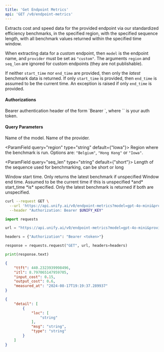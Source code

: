 ```yaml
---
title: 'Get Endpoint Metrics'
api: 'GET /v0/endpoint-metrics'
---
```

Extracts cost and speed data for the provided endpoint via our standardized
efficiency benchmarks, in the specified region, with the specified sequence length,
with all benchmark values returned within the specified time window.

When extracting data for a *custom* endpoint, then `model` is the endpoint name, and
`provider` must be set as `"custom"`. The arguments `region` and `seq_len` are
ignored for custom endpoints (they are not publishable).

If neither `start_time` nor `end_time` are provided, then only the *latest*
benchmark data is returned. If only `start_time` is provided, then `end_time` is
assumed to be the current time. An exception is raised if only `end_time` is
provided.

#### Authorizations

<ParamField header="Authorization" type="string" required="true">
  Bearer authentication header of the form `Bearer <token>`, where `<token>` is your auth token.
</ParamField>

#### Query Parameters

<ParamField query="model" type="string" >
Name of the model.
</ParamField>

<ParamField query="provider" type="string" >
Name of the provider.
</ParamField>

<ParamField query="region" type="string"  default={"Iowa"}>
Region where the benchmark is run.
        Options are: `"Belgium"`, `"Hong Kong"` or `"Iowa"`.
</ParamField>

<ParamField query="seq_len" type="string"  default={"short"}>
Length of the sequence used for benchmarking, can be short or long
</ParamField>

<ParamField query="start_time" type="string" >
Window start time. Only returns the latest benchmark if unspecified
</ParamField>

<ParamField query="end_time" type="string" >
Window end time. Assumed to be the current time if this is unspecified *and* start_time *is* specified. Only the latest benchmark is returned if both are unspecified.
</ParamField>

<RequestExample>

```bash cURL
curl --request GET \
  --url 'https://api.unify.ai/v0/endpoint-metrics?model=gpt-4o-mini&provider=openai&region=Belgium&seq_len=short&start_time=2024-07-12T04:20:32.808410&end_time=2024-08-12T04:20:32.808410' \
  --header "Authorization: Bearer $UNIFY_KEY"
```

```python Python
import requests

url = "https://api.unify.ai/v0/endpoint-metrics?model=gpt-4o-mini&provider=openai&region=Belgium&seq_len=short&start_time=2024-07-12T04:20:32.808410&end_time=2024-08-12T04:20:32.808410"

headers = {"Authorization": "Bearer <token>"}

response = requests.request("GET", url, headers=headers)

print(response.text)
```

</RequestExample>
<ResponseExample>

```json 200
{
    "ttft": 440.2323939998496,
    "itl": 8.797065147959705,
    "input_cost": 0.15,
    "output_cost": 0.6,
    "measured_at": "2024-08-17T19:19:37.289937"
}
```

```json 422
{
    "detail": [
        {
            "loc": [
                "string"
            ],
            "msg": "string",
            "type": "string"
        }
    ]
}
```

</ResponseExample>
